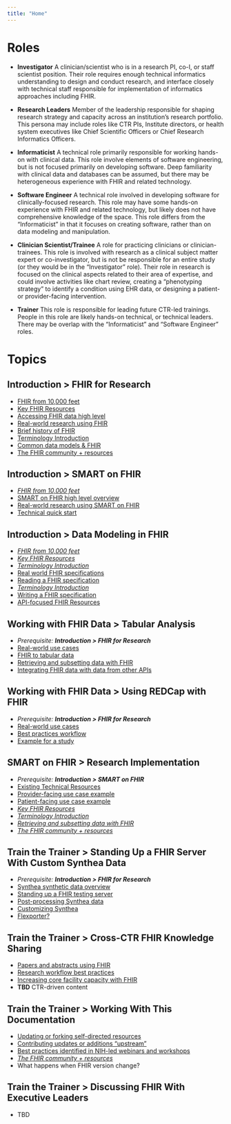 ```yaml
---
title: "Home"
---
```


# Roles

-   **Investigator** A clinician/scientist who is in a research PI, co-I, or staff scientist position. Their role requires enough technical informatics understanding to design and conduct research, and interface closely with technical staff responsible for implementation of informatics approaches including FHIR.

-   **Research Leaders** Member of the leadership responsible for shaping research strategy and capacity across an institution's research portfolio. This persona may include roles like CTR PIs, Institute directors, or health system executives like Chief Scientific Officers or Chief Research Informatics Officers.

-   **Informaticist** A technical role primarily responsible for working hands-on with clinical data. This role involve elements of software engineering, but is not focused primarily on developing software. Deep familiarity with clinical data and databases can be assumed, but there may be heterogeneous experience with FHIR and related technology.

-   **Software Engineer** A technical role involved in developing software for clinically-focused research. This role may have some hands-on experience with FHIR and related technology, but likely does not have comprehensive knowledge of the space. This role differs from the "Informaticist" in that it focuses on creating software, rather than on data modeling and manipulation.

-   **Clinician Scientist/Trainee** A role for practicing clinicians or clinician-trainees. This role is involved with research as a clinical subject matter expert or co-investigator, but is not be responsible for an entire study (or they would be in the "Investigator" role). Their role in research is focused on the clinical aspects related to their area of expertise, and could involve activities like chart review, creating a "phenotyping strategy" to identify a condition using EHR data, or designing a patient- or provider-facing intervention.

-   **Trainer** This role is responsible for leading future CTR-led trainings. People in this role are likely hands-on technical, or technical leaders. There may be overlap with the "Informaticist" and "Software Engineer" roles.

# Topics

## Introduction \> FHIR for Research

-   [FHIR from 10,000 feet](modules/10-intro--fhir-from-10000-feet/)
-   [Key FHIR Resources](modules/10-intro--key-fhir-resources/)
-   [Accessing FHIR data high level](modules/10-intro--accessing-fhir-data/)
-   [Real-world research using FHIR](modules/10-intro--real-world-research-using-fhir/)
-   [Brief history of FHIR](modules/10-intro--brief-history-of-fhir/)
-   [Terminology Introduction](modules/10-intro--terminology-introduction/)
-   [Common data models & FHIR](modules/10-intro--common-data-models-and-fhir/)
-   [The FHIR community + resources](modules/10-intro--fhir-community-and-resources/)

## Introduction \> SMART on FHIR

-   [*FHIR from 10,000 feet*](modules//)
-   [SMART on FHIR high level overview](modules/20-intro-smart-on-fhir--overview/)
-   [Real-world research using SMART on FHIR](modules/20-intro-smart-on-fhir--real-world-research/)
-   [Technical quick start](modules/20-intro-smart-on-fhir--technical-quick-start/)

## Introduction \> Data Modeling in FHIR

-   [*FHIR from 10,000 feet*](modules/10-intro--fhir-from-10000-feet/)
-   [*Key FHIR Resources*](modules/10-intro--key-fhir-resources/)
-   [*Terminology Introduction*](modules/10-intro--key-fhir-resources/)
-   [Real world FHIR specifications](modules/30-fhir-data-modeling--real-world-ig/)
-   [Reading a FHIR specification](modules/30-fhir-data-modeling--reading-ig/)
-   [*Terminology Introduction*](modules/10-intro--terminology-introduction/)
-   [Writing a FHIR specification](modules/30-fhir-data-modeling--writing-ig/)
-   [API-focused FHIR Resources](modules/30-fhir-data-modeling--api-focused-fhir-resources/)

## Working with FHIR Data \> Tabular Analysis

-   *Prerequisite: **Introduction \> FHIR for Research***
-   [Real-world use cases](modules/40-fhir-data-tabular--real-world-use-cases/)
-   [FHIR to tabular data](modules/40-fhir-data-tabular--from-fhir/)
-   [Retrieving and subsetting data with FHIR](modules/40-fhir-data-tabular--retrieving-and-subsetting/)
-   [Integrating FHIR data with data from other APIs](modules/40-fhir-data-tabular--api-integration/)

## Working with FHIR Data \> Using REDCap with FHIR

-   *Prerequisite: **Introduction \> FHIR for Research***
-   [Real-world use cases](modules/50-fhir-data-redcap--real-world-use-cases/)
-   [Best practices workflow](modules/50-fhir-data-redcap--best-practices-workflow/)
-   [Example for a study](modules/50-fhir-data-redcap--example-study/)

## SMART on FHIR \> Research Implementation

-   *Prerequisite: **Introduction \> SMART on FHIR***
-   [Existing Technical Resources](modules/60-smart-on-fhir--existing-technical-resources/)
-   [Provider-facing use case example](modules/60-smart-on-fhir--provider-facing-use-case-example/)
-   [Patient-facing use case example](modules/60-smart-on-fhir--patient-facing-use-case-example/)
-   [*Key FHIR Resources*](modules/10-intro--key-fhir-resources/)
-   [*Terminology Introduction*](modules/10-intro--terminology-introduction/)
-   [*Retrieving and subsetting data with FHIR*](modules/40-fhir-data-tabular--retrieving-and-subsetting/)
-   [*The FHIR community + resources*](modules/10-intro--fhir-community-and-resources/)

## Train the Trainer \> Standing Up a FHIR Server With Custom Synthea Data

-   *Prerequisite: **Introduction \> FHIR for Research***
-   [Synthea synthetic data overview](modules/70-synthetic-data--synthea-overview/)
-   [Standing up a FHIR testing server](modules/70-synthetic-data--test-server/)
-   [Post-processing Synthea data](modules/70-synthetic-data--post-processing-synthea/)
-   [Customizing Synthea](modules/70-synthetic-data--customizing-synthea/)
-   [Flexporter?](modules/70-synthetic-data--flexporter/)

## Train the Trainer \> Cross-CTR FHIR Knowledge Sharing

-   [Papers and abstracts using FHIR](modules/80-cross-ctr--papers-and-abstracts-using-fhir/)
-   [Research workflow best practices](modules/80-cross-ctr--research-workflow-best-practices/)
-   [Increasing core facility capacity with FHIR](modules/80-cross-ctr--increasing-core-facility-capacity-with-fhir/)
-   **TBD** CTR-driven content

## Train the Trainer \> Working With This Documentation

-   [Updating or forking self-directed resources](modules/90-meta--contributing/)
-   [Contributing updates or additions "upstream"](modules/90-meta--forking/)
-   [Best practices identified in NIH-led webinars and workshops](modules/90-meta--training-best-practices/)
-   [*The FHIR community + resources*](modules/10-intro--fhir-community-and-resources/)
-   What happens when FHIR version change?

## Train the Trainer \> Discussing FHIR With Executive Leaders

-   TBD
